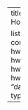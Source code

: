 ---
title: "My Homework"

listing:
  contents:
    - hw1/
    - hw2/
    - hw3/
    - hw4/
  sort: "date desc"
  type: grid
---